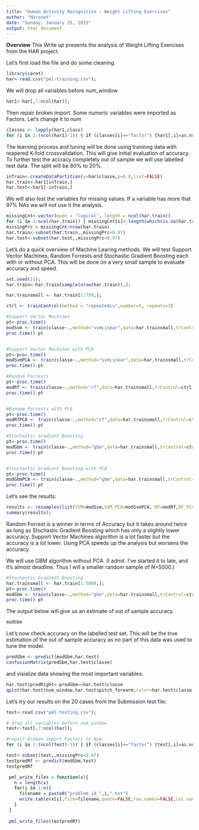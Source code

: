 ```yaml
---
title: "Human Activity Recognition - Weight Lifting Exercises"
author: "Marozet"
date: "Sunday, January 25, 2015"
output: html_document
---
```

**Overview**
This Write up presents the analysis of Weight Lifting Exercises from the HAR project.

Let's first load the file and do some cleaning.

```r
library(caret)
har<-read.csv("pml-training.csv");
```

We will drop all variables before num_window
```r
har1<-har[,7:ncol(har)];
```

Then repair broken import. Some numeric variables were imported as Factors. Let's change it to num
```r
classes <- lapply(har1,class)
for (i in 1:(ncol(har1)-1)) { if (classes[i]=="factor") {har1[,i]=as.numeric(as.character(har1[,i])) }}
```

The learning process and tuning will be done using traninng data with reapered K-fold crossvalidation. This will give initial evaluation of accuracy. To further test the accracy completely out of sample we will use labelled test data. The split will be 80% to 20%.
```r
inTrain<-createDataPartition(y=har$classe,p=0.8,list=FALSE)
har.train<-har1[inTrain,]
har.test<-har1[-inTrain,]
```

We will also test the variables for missing values. If a variable has more that 97% NAs we will not use it the analysis.
```r
missingCnt<-vector(mode = "logical", length = ncol(har.train))
for (i in 1:ncol(har.train)) { missingCnt[i]<-length(which(is.na(har.train[,i]))) }
missingPrc = missingCnt/nrow(har.train)
har.train<-subset(har.train,,missingPrc<0.97)
har.test<-subset(har.test,,missingPrc<0.97)
```

Let's do a quick overview of Machine Learing methods. We will test Support Vector Machines, Random Forrests and Stochastic Gradient Boosting each with or without PCA. This will be done on a very small sample to evaluate accuracy and speed.

```r
set.seed(11);
har.train<-har.train[sample(nrow(har.train)),];

har.trainsmall <- har.train[1:750,];

ctrl <- trainControl(method = "repeatedcv",number=5, repeats=3)
```
```r
#Support Vector Machines
pt<-proc.time()
modSvm <- train(classe~.,method="svmLinear",data=har.trainsmall,trControl=ctrl)
proc.time()-pt


#Support Vector Machines with PCA
pt<-proc.time()
modSvmPCA <- train(classe~.,method="svmLinear",data=har.trainsmall,trControl=ctrl,preProcess=c("pca"))
proc.time()-pt
```
```r
#Random Forrests
pt<-proc.time()
modRf <- train(classe~.,method="rf",data=har.trainsmall,trControl=ctrl,importance = TRUE)
proc.time()-pt


#Random Forrests with PCA
pt<-proc.time()
modRfPCA <- train(classe~.,method="rf",data=har.trainsmall,trControl=ctrl,importance = TRUE,preProcess=c("pca"))
proc.time()-pt
```
```r
#Stochastic Gradient Boosting
pt<-proc.time()
modGbm <- train(classe~.,method="gbm",data=har.trainsmall,trControl=ctrl, verbose=FALSE)
proc.time()-pt


#Stochastic Gradient Boosting with PCA
pt<-proc.time()
modGbmPCA <- train(classe~.,method="gbm",data=har.trainsmall,trControl=ctrl, verbose=FALSE,preProcess=c("pca") )
proc.time()-pt
```
Let's see the results:
```r
results <- resamples(list(SVM=modSvm,SVM_PCA=modSvmPCA, RF=modRf,RF_PCA=modRfPCA, GBM=modGbm, GBM_PCA=modGbmPCA));
summary(results);
```

Random Forrest is a winner in terms of Accuracy but it takes around twice as long as Stochastic Gradient Boosting which has only a slightly lower accuracy. Support Vector Machines algorithm is a lot faster but the accuracy is a lot lower. 
Using PCA speeds up the analysis but worsens the accuracy.

We will use GBM algorithm without PCA. 
(I admit. I've started it to late, and it's almost deadline. Thus I will a smaller random sample of N=5000.)
```r
#Stochastic Gradient Boosting
har.trainsmall <- har.train[1:5000,];
pt<-proc.time()
modGbm <- train(classe~.,method="gbm",data=har.trainsmall,trControl=ctrl, verbose=FALSE)
proc.time()-pt
```
The output below will give us an estimate of out of sample accuracy.
```r
modGbm
```

Let's now check accuracy on the labelled test set. This will be the true estimation of the out of sample accuracy as no part of this data was used to tune the model.
```r
predGbm <- predict(modGbm,har.test)
confusionMatrix(predGbm,har.test$classe)
```

and visialize data showing the most important variables:


```r
har.test$predRight<-predGbm==har.test$classe
qplot(har.test$num_window,har.test$pitch_forearm,color=har.test$classe,data=har.test,size=!har.test$predRight,shape=!har.test$predRight, main="Stochastic Gradient Boosting prediction visualisation",xlab="num_window",ylab="pitch_forearm")

```

Let's try our results on the 20 cases from the Submission test file:
```r
test<-read.csv("pml-testing.csv");

# drop all variables before num_window
test<-test[,7:ncol(har)];

#repair broken import Factors to Num.
for (i in 1:(ncol(test)-1)) { if (classes[i]=="factor") {test[,i]=as.numeric(as.character(test[,i])) }}

test<-subset(test,,missingPrc<0.97)
testpredRf <- predict(modGbm,test)
testpredRf
```
```r
 pml_write_files = function(x){
   n = length(x)
   for(i in 1:n){
     filename = paste0("problem_id_",i,".txt")
     write.table(x[i],file=filename,quote=FALSE,row.names=FALSE,col.names=FALSE)
   }
 }
 
 pml_write_files(testpredRf)
```
